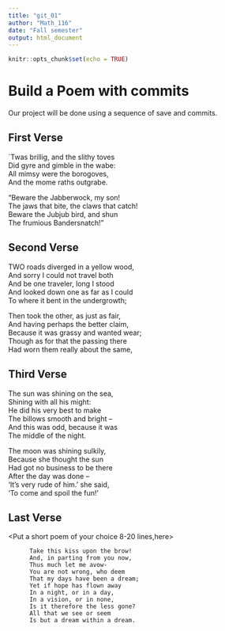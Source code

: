 ---
title: "git_01"
author: "Math_116"
date: "Fall semester"
output: html_document
---

```{r setup, include=FALSE}
knitr::opts_chunk$set(echo = TRUE)
```
# Build a Poem with commits
Our project will be done using a sequence of save and commits.

## First Verse 
<Put the first two verses of Jabberwocky by Lewis Carrol in this section>

`Twas brillig, and the slithy toves     
   Did gyre and gimble in the wabe:      
 All mimsy were the borogoves,          
   And the mome raths outgrabe.         
   
   "Beware the Jabberwock, my son!         
   The jaws that bite, the claws that catch!    
 Beware the Jubjub bird, and shun      
   The frumious Bandersnatch!"   
   
   
## Second Verse

TWO roads diverged in a yellow wood,  
And sorry I could not travel both  
And be one traveler, long I stood  
And looked down one as far as I could  
To where it bent in the undergrowth;          
  
Then took the other, as just as fair,  
And having perhaps the better claim,  
Because it was grassy and wanted wear;  
Though as for that the passing there  
Had worn them really about the same, 


## Third Verse
<Put the first two verses of The Walrus and the Carpenter here>

The sun was shining on the sea,    
Shining with all his might:   
He did his very best to make   
The billows smooth and bright --  
And this was odd, because it was  
The middle of the night.  

The moon was shining sulkily,  
Because she thought the sun  
Had got no business to be there  
After the day was done --   
'It's very rude of him.' she said,  
'To come and spoil the fun!'  


## Last Verse
<Put a short poem of your choice 8-20 lines,here>

          Take this kiss upon the brow!   
          And, in parting from you now,   
          Thus much let me avow-   
          You are not wrong, who deem   
          That my days have been a dream;   
          Yet if hope has flown away   
          In a night, or in a day,   
          In a vision, or in none,   
          Is it therefore the less gone?   
          All that we see or seem  
          Is but a dream within a dream.  

          


